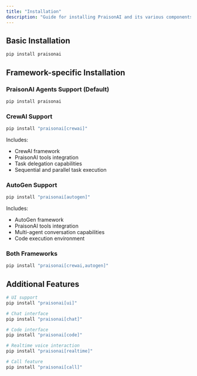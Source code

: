 ```yaml
---
title: "Installation"
description: "Guide for installing PraisonAI and its various components including framework support and additional features"
---
```


## Basic Installation
```bash
pip install praisonai
```

## Framework-specific Installation

### PraisonAI Agents Support (Default)

```bash
pip install praisonai
``` 

### CrewAI Support
```bash
pip install "praisonai[crewai]"
```

Includes:
- CrewAI framework
- PraisonAI tools integration
- Task delegation capabilities
- Sequential and parallel task execution

### AutoGen Support
```bash
pip install "praisonai[autogen]"
```

Includes:
- AutoGen framework
- PraisonAI tools integration
- Multi-agent conversation capabilities
- Code execution environment

### Both Frameworks
```bash
pip install "praisonai[crewai,autogen]"
```

## Additional Features

```bash
# UI support
pip install "praisonai[ui]"

# Chat interface
pip install "praisonai[chat]"

# Code interface
pip install "praisonai[code]"

# Realtime voice interaction
pip install "praisonai[realtime]"

# Call feature
pip install "praisonai[call]"
```